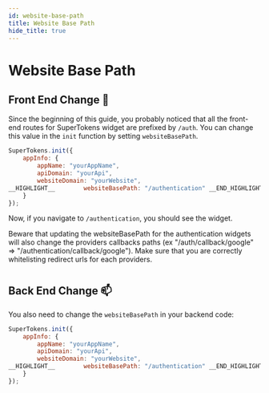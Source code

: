 ```yaml
---
id: website-base-path
title: Website Base Path
hide_title: true
---
```


# Website Base Path
## Front End Change 🚪

Since the beginning of this guide, you probably noticed that all the front-end routes for SuperTokens widget are prefixed by `/auth`. You can change this value in the `init` function by setting `websiteBasePath`.

<!--DOCUSAURUS_CODE_TABS-->
```js
SuperTokens.init({
    appInfo: {
        appName: "yourAppName",
        apiDomain: "yourApi",
        websiteDomain: "yourWebsite",
__HIGHLIGHT__        websiteBasePath: "/authentication" __END_HIGHLIGHT__
    }
});
```
<!--END_DOCUSAURUS_CODE_TABS-->

Now, if you navigate to `/authentication`, you should see the widget.

<div class="specialNote" style="margin-bottom: 40px">
Beware that updating the websiteBasePath for the authentication widgets will also change the providers callbacks paths (ex "/auth/callback/google" => "/authentication/callback/google"). Make sure that you are correctly whitelisting redirect urls for each providers.
</div>

## Back End Change 📫

You also need to change the `websiteBasePath` in your backend code:

<!--DOCUSAURUS_CODE_TABS-->
```js
SuperTokens.init({
    appInfo: {
        appName: "yourAppName",
        apiDomain: "yourApi",
        websiteDomain: "yourWebsite",
__HIGHLIGHT__        websiteBasePath: "/authentication" __END_HIGHLIGHT__
    }
});
```
<!--END_DOCUSAURUS_CODE_TABS-->
